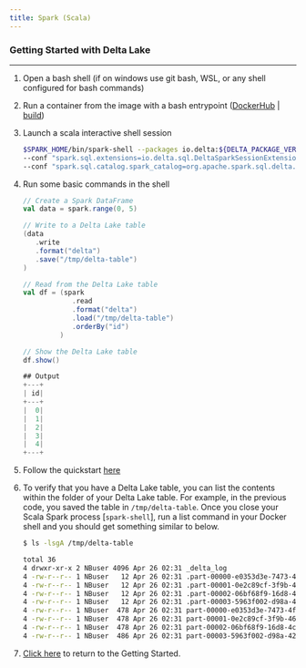 ```yaml
---
title: Spark (Scala)
---
```


### Getting Started with Delta Lake

<hr />

1. Open a bash shell (if on windows use git bash, WSL, or any shell configured for bash commands)

2. Run a container from the image with a bash entrypoint ([DockerHub](/learn/docker-pages/docker-hub) | [build](/learn/docker-pages/docker-build))

3. Launch a scala interactive shell session

   <CodeTabs>

   ```bash
   $SPARK_HOME/bin/spark-shell --packages io.delta:${DELTA_PACKAGE_VERSION} \
   --conf "spark.sql.extensions=io.delta.sql.DeltaSparkSessionExtension" \
   --conf "spark.sql.catalog.spark_catalog=org.apache.spark.sql.delta.catalog.DeltaCatalog"
   ```

   </CodeTabs>

4. Run some basic commands in the shell

   <CodeTabs>

   ```scala
   // Create a Spark DataFrame
   val data = spark.range(0, 5)

   // Write to a Delta Lake table
   (data
      .write
      .format("delta")
      .save("/tmp/delta-table")
   )

   // Read from the Delta Lake table
   val df = (spark
               .read
               .format("delta")
               .load("/tmp/delta-table")
               .orderBy("id")
            )

   // Show the Delta Lake table
   df.show()
   ```

   </CodeTabs>

   ```scala
   ## Output
   +---+
   | id|
   +---+
   |  0|
   |  1|
   |  2|
   |  3|
   |  4|
   +---+
   ```

5. Follow the quickstart [here](https://docs.delta.io/latest/quick-start.html#create-a-table&language-scala)

6. To verify that you have a Delta Lake table, you can list the contents within the folder of your Delta Lake table. For example, in the previous code, you saved the table in `/tmp/delta-table`. Once you close your Scala Spark process [`spark-shell`], run a list command in your Docker shell and you should get something similar to below.

   <CodeTabs>

   ```bash
   $ ls -lsgA /tmp/delta-table
   ```

   </CodeTabs>

   ```bash
   total 36
   4 drwxr-xr-x 2 NBuser 4096 Apr 26 02:31 _delta_log
   4 -rw-r--r-- 1 NBuser   12 Apr 26 02:31 .part-00000-e0353d3e-7473-4ff7-9b58-e977d48d008a-c000.snappy.parquet.crc
   4 -rw-r--r-- 1 NBuser   12 Apr 26 02:31 .part-00001-0e2c89cf-3f9b-4698-b059-6dd41d4e3aed-c000.snappy.parquet.crc
   4 -rw-r--r-- 1 NBuser   12 Apr 26 02:31 .part-00002-06bf68f9-16d8-4c08-ba8e-7b0b00d52b8e-c000.snappy.parquet.crc
   4 -rw-r--r-- 1 NBuser   12 Apr 26 02:31 .part-00003-5963f002-d98a-421f-9c2d-22376b7f87e4-c000.snappy.parquet.crc
   4 -rw-r--r-- 1 NBuser  478 Apr 26 02:31 part-00000-e0353d3e-7473-4ff7-9b58-e977d48d008a-c000.snappy.parquet
   4 -rw-r--r-- 1 NBuser  478 Apr 26 02:31 part-00001-0e2c89cf-3f9b-4698-b059-6dd41d4e3aed-c000.snappy.parquet
   4 -rw-r--r-- 1 NBuser  478 Apr 26 02:31 part-00002-06bf68f9-16d8-4c08-ba8e-7b0b00d52b8e-c000.snappy.parquet
   4 -rw-r--r-- 1 NBuser  486 Apr 26 02:31 part-00003-5963f002-d98a-421f-9c2d-22376b7f87e4-c000.snappy.parquet
   ```

7. [Click here](/learn/getting-started) to return to the Getting Started.
